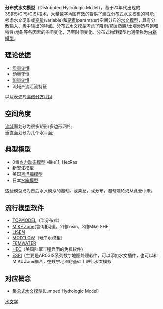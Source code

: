 {{河流系列模板}}

'''分布式水文模型'''（Distributed Hydrologic Model），基于70年代出现的3S(RS/GPS/GIS)技术，大量数字地图有效的提供了建立分布式水文模型的可能，考虑水文现象或[[变量|变量]](variable)和[[要素|要素]](paramater)空间分布的[[水文模型|水文模型]]，具有分散输入、集中输出的特点。分布式水文模型考虑了降雨/蒸发蒸腾/土壤渗透与饱和特性/地形等各因素的空间变化，乃至时间变化。分布式物理模型也通常称为[[白箱模型|白箱模型]]。

==理论依据==
*[[质量守恒|质量守恒]]
*[[动量守恒|动量守恒]]
*[[能量守恒|能量守恒]]
*流域产流汇流特征

以及表述的[[偏微分方程组|偏微分方程组]]

==空间角度==
[[流域|流域]]面划分为很多矩形/多边形网格;<br />
垂直面划分为几个水平面;<br />

==典型模型==
*0维[[水力动态模型|水力动态模型]] Mike11, HecRas
*[[新安江模型|新安江模型]]
*美国[[斯坦福模型|斯坦福模型]]
*日本[[水箱模型|水箱模型]]
这些模型成为日后水文模拟的基础，或集总，或分布，基础理论或从此些中来。

==流行模型软件==
*[[TOPMODEL|TOPMODEL]]（半分布式）
*[[MIKE_Zone|MIKE Zone]](含0维河道，2维basin，3维Mike SHE
*[[LISEM|LISEM]]
*[[MODFLOW|MODFLOW]]（地下水模型）
*[[FEMWATER|FEMWATER]]
*[[HEC|HEC]]（美国陆军工程兵团的免费软件）
*[[ESRI|ESRI]]（主要是ARCGIS系列数字地图处理软件，可以添加水文插件，也可以和MIKE Zone耦合，在数字地图的基础上进行水文模拟
==对应概念==
*[[集总式水文模型|集总式水文模型]](Lumped Hydrologic Model)
[[Category:水文学|]]